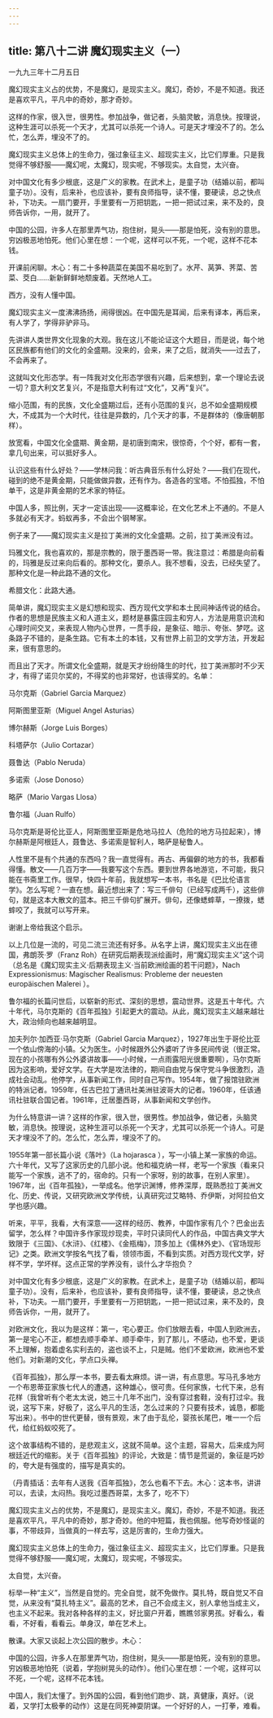 ```yaml
---
---
---
```

title: 第八十二讲 魔幻现实主义（一）
---




一九九三年十二月五日

魔幻现实主义占的优势，不是魔幻，是现实主义。魔幻，奇妙，不是不知道。我还是喜欢平凡，平凡中的奇妙，那才奇妙。

这样的作家，很入世，很男性。参加战争，做记者，头脑灵敏，消息快。按理说，这种生涯可以杀死一个天才，尤其可以杀死一个诗人。可是天才埋没不了的。怎么忙，怎么弄，埋没不了的。

魔幻现实主义总体上的生命力，强过象征主义、超现实主义，比它们厚重。只是我觉得不够舒服——魔幻呢，太魔幻，现实呢，不够现实。太自觉，太兴奋。

对中国文化有多少根底，这是广义的家教。在武术上，是童子功（结婚以前，都叫童子功）。没有，后来补，也应该补，要有良师指导，读不懂，要硬读，总之快点补，下功夫。一扇门要开，手里要有一万把钥匙，一把一把试过来，来不及的，良师告诉你，一用，就开了。

中国的公园，许多人在那里弄气功，抱住树，晃头——那是怕死，没有别的意思。穷凶极恶地怕死。他们心里在想：一个呢，这样可以不死，一个呢，这样不花本钱。

开课前闲聊。木心：有二十多种蔬菜在美国不易吃到了。水芹、莴笋、荠菜、苦菜、茭白……新新鲜鲜地颓废着。天然地人工。

西方，没有人懂中国。

魔幻现实主义一度沸沸扬扬，闹得很凶。在中国先是耳闻，后来有译本，再后来，有人学了，学得非驴非马。

先讲讲人类世界文化现象的大观。我在这儿不能论证这个大题目，而是说，每个地区民族都有他们的文化的全盛期。没来的，会来，来了之后，就消失——过去了，不会再来了。

这就叫文化形态学。有一阵我对文化形态学很有兴趣，后来想到，拿一个理论去说一切？意大利文艺复兴，不是指意大利有过“文化”，又再“复兴”。

缩小范围，有的民族，文化全盛期过后，还有小范围的复兴，总不如全盛期规模大，不成其为一个大时代，往往是异数的，几个天才的事，不是群体的（像唐朝那样）。

放宽看，中国文化全盛期、黄金期，是初唐到南宋，很惊奇，个个好，都有一套，拿几句出来，可以抵好多人。

认识这些有什么好处？——学林问我：听古典音乐有什么好处？——我们在现代，碰到的绝不是黄金期，只能做做异数，还有作为。各造各的宝塔。不怕孤独，不怕单干，这是非黄金期的艺术家的特征。

中国人多，照比例，天才一定该出现——这概率论，在文化艺术上不通的。不是人多就必有天才。蚂蚁再多，不会出个钢琴家。

例子来了——魔幻现实主义是拉丁美洲的文化全盛期。之前，拉丁美洲没有过。

玛雅文化，我也喜欢的，那是宗教的，限于墨西哥一带。我注意过：希腊是向前看的，玛雅是反过来向后看的。那种文化，要杀人。我不想看，没去，已经失望了。那种文化是一种此路不通的文化。

希腊文化：此路大通。

简单讲，魔幻现实主义是幻想和现实、西方现代文学和本土民间神话传说的结合。作者的思想是民族主义和人道主义，题材是暴露庄园主和穷人，方法是用意识流和心理时间交叉，来表现人物内心世界，一贯手段，是象征、暗示、夸张、梦呓。这条路子不错的，是条生路。它有本土的本钱，又有世界上前卫的文学方法，开发起来，很有意思的。

而且出了天才。所谓文化全盛期，就是天才纷纷降生的时代，拉丁美洲那时不少天才，有得了诺贝尔奖的，不得奖的也非常好，也该得奖的。名单：

马尔克斯（Gabriel Garcia Marquez）

阿斯图里亚斯（Miguel Angel Asturias）

博尔赫斯（Jorge Luis Borges）

科塔萨尔（Julio Cortazar）

聂鲁达（Pablo Neruda）

多诺索（Jose Donoso）

略萨（Mario Vargas Llosa）

鲁尔福（Juan Rulfo）

马尔克斯是哥伦比亚人，阿斯图里亚斯是危地马拉人（危险的地方马拉起来），博尔赫斯是阿根廷人，聂鲁达、多诺索是智利人，略萨是秘鲁人。

人性里不是有个共通的东西吗？我一直觉得有。再古、再偏僻的地方的书，我都看得懂。散文——几百万字——我要写这个东西。要到世界各地游览，不可能，我只能在书斋里工作。很早，快四十年前，我就想写一本书，书名是《巴比伦语言学》。怎么写呢？一直在想。最近想出来了：写三千俳句（已经写成两千），这些俳句，就是这本大散文的蓝本。把三千俳句扩展开。俳句，还像蟋蟀草，一撩拨，蟋蟀咬了，我就可以写开来。

谢谢上帝给我这个启示。

以上几位是一流的，可见二流三流还有好多。从名字上讲，魔幻现实主义出在德国，弗朗茨·罗（Franz Roh）在研究后期表现派绘画时，用“魔幻现实主义”这个词（总名是《魔幻现实主义·后期表现主义·当前欧洲绘画的若干问题》，Nach Expressionismus: Magischer Realismus: Probleme der neuesten europäischen Malerei ）。

鲁尔福的长篇问世后，以崭新的形式、深刻的思想，震动世界。这是五十年代。六十年代，马尔克斯的《百年孤独》引起更大的震动。从此，魔幻现实主义越来越壮大，政治倾向也越来越明显。

加夫列尔·加西亚·马尔克斯（Gabriel Garcia Marquez），1927年出生于哥伦比亚一个依山傍海的小镇。父为医生。小时候跟外公外婆听了许多民间传说（很正常。现在的小孩哪有外公外婆讲故事——小时候，一点雨露阳光很重要啊），马尔克斯因为这影响，爱好文学。在大学是攻法律的，期间自由党与保守党斗争很激烈，造成社会动乱。他停学，从事新闻工作，同时自己写作。1954年，做了报馆驻欧洲的特派记者。1959年，任古巴拉丁通讯社美洲驻波哥大的记者。1960年，任该通讯社驻联合国记者。1961年，迁居墨西哥，从事新闻和文学创作。

为什么特意讲一讲？这样的作家，很入世，很男性。参加战争，做记者，头脑灵敏，消息快。按理说，这种生涯可以杀死一个天才，尤其可以杀死一个诗人。可是天才埋没不了的。怎么忙，怎么弄，埋没不了的。

1955年第一部长篇小说《落叶》（La hojarasca ），写一小镇上某一家族的命运。六十年代，又写了这家历史的几部小说。他和福克纳一样，老写一个家族（看来只能写一个家族，逃不了的，宿命的。只有一个家呀，别的故事，在别人家里）。1967年，出《百年孤独》，一举成名。他学识渊博，修养深厚，既熟悉拉丁美洲文化、历史、传说，又研究欧洲文学传统，认真研究过艾略特、乔伊斯，对阿拉伯文学也感兴趣。

听来，平平，我看，大有深意——这样的经历、教养，中国作家有几个？巴金出去留学，怎么样？中国许多作家现炒现卖，平时只读同代人的作品，中国古典文学大致限于《三国》、《水浒》、《红楼》、《金瓶梅》，顶多加上《儒林外史》、《官场现形记》之类。欧洲文学按名气找了看，领领市面，不看到实质。对西方现代文学，好样不学，学坏样。这点正常的学养没有，谈什么才华抱负？

对中国文化有多少根底，这是广义的家教。在武术上，是童子功（结婚以前，都叫童子功）。没有，后来补，也应该补，要有良师指导，读不懂，要硬读，总之快点补，下功夫。一扇门要开，手里要有一万把钥匙，一把一把试过来，来不及的，良师告诉你，一用，就开了。

对欧洲文化，我以为是这样：第一，宅心要正。你们放眼去看，中国人到欧洲去，第一是宅心不正，都想去顺手牵羊、顺手牵牛，到了那儿，不感动，也不爱，更谈不上理解，抱着虚名实利去的，盗也谈不上，只是贼。他们不爱欧洲，欧洲也不爱他们。对新潮的文化，学点口头禅。

《百年孤独》，那么厚一本书，要去看太麻烦。讲一讲，有点意思。写马孔多地方一个布恩蒂亚家族七代人的遭遇，这种雄心，很可贵。任何家族，七代下来，总有花样（我曾听有个老太太说，她三十几年不出门，没有穿过套鞋，没有打过伞。我说，这写下来，好极了，这么平凡的生活，怎么过来的？只要有技术，诚恳，都能写出来）。书中的世代更替，很有景观，末了由于乱伦，婴孩长尾巴，唯一一个后代，给红蚂蚁咬死了。

这个故事结构不错的，是悲观主义，这就不简单。这个主题，容易大，后来成为阿根廷近代的缩影。关于《百年孤独》的评论，大致是：情节是荒诞的，象征是巧妙的，夸大是有强度的，描写是真实的。

（丹青插话：去年有人送我《百年孤独》，怎么也看不下去。木心：这本书，讲讲可以，去读，太闷热。我吃过墨西哥菜，太多了，吃不下）

魔幻现实主义占的优势，不是魔幻，是现实主义。魔幻，奇妙，不是不知道。我还是喜欢平凡，平凡中的奇妙，那才奇妙。他的中短篇，我也佩服。他写奇妙怪诞的事，不带歧异，当做真的一样去写，这是厉害的，生命力强大。

魔幻现实主义总体上的生命力，强过象征主义、超现实主义，比它们厚重。只是我觉得不够舒服——魔幻呢，太魔幻，现实呢，不够现实。

太自觉，太兴奋。

标举一种“主义”，当然是自觉的。完全自觉，就不免做作。莫扎特，既自觉又不自觉，从来没有“莫扎特主义”。最高的艺术，自己不会成主义，别人拿他当成主义，也主义不起来。我对各种各样的主义，好比窗户开着，瞧瞧邻家男孩。好看么，看看，不好看，看看云。单身汉，单在艺术上。

散课。大家又谈起上次公园的散步。木心：

中国的公园，许多人在那里弄气功，抱住树，晃头——那是怕死，没有别的意思。穷凶极恶地怕死（说着，学抱树晃头的动作）。他们心里在想：一个呢，这样可以不死，一个呢，这样不花本钱。

中国人，我们太懂了。到外国的公园，看到他们跑步、跳，真健康，真好。（说着，又学打太极拳的动作）这是在同死神耍阴谋。一个好好的人，一打拳，难看。